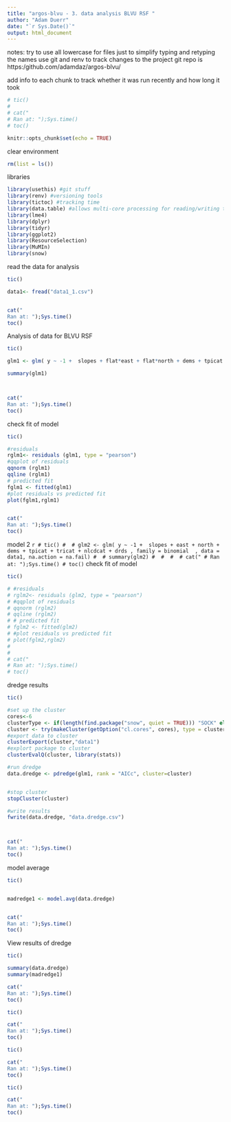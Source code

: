 ```yaml
---
title: "argos-blvu - 3. data analysis BLVU RSF "
author: "Adam Duerr"
date: "`r Sys.Date()`"
output: html_document
---
```


notes: try to use all lowercase for files just to simplify typing and retyping the names
use git and renv to track changes to the project
git repo is https:/github.com/adamdaz/argos-blvu/

add info to each chunk to track whether it was run recently and how long it took
```r
# tic()
# 
# cat("
# Ran at: ");Sys.time()
# toc()
```


```r
knitr::opts_chunk$set(echo = TRUE)
```


clear environment 
```r
rm(list = ls())

```


libraries
```r
library(usethis) #git stuff
library(renv) #versioning tools
library(tictoc) #tracking time
library(data.table) #allows multi-core processing for reading/writing tables = fast!
library(lme4)
library(dplyr)
library(tidyr)
library(ggplot2)
library(ResourceSelection)
library(MuMIn)
library(snow)
```


read the data for analysis 
```r
tic()

data1<- fread("data1_1.csv")


cat("
Ran at: ");Sys.time()
toc()
```


Analysis of data for BLVU RSF


```r
tic()

glm1 <- glm( y ~ -1 +  slopes + flat*east + flat*north + dems + tpicat + tricat + nlcdcat + dprds + dsrds + dforests + dsolids , family = binomial  , data = data1, na.action = na.fail)

summary(glm1)



cat("
Ran at: ");Sys.time()
toc()
```

check fit of model

```r
tic()

#residuals
rglm1<- residuals (glm1, type = "pearson")
#qqplot of residuals
qqnorm (rglm1)
qqline (rglm1)
# predicted fit
fglm1 <- fitted(glm1)
#plot residuals vs predicted fit
plot(fglm1,rglm1)


cat("
Ran at: ");Sys.time()
toc()
```

model 2
 ```r
# tic()
# 
# glm2 <- glm( y ~ -1 +  slopes + east + north + dems + tpicat + tricat + nlcdcat + drds , family = binomial  , data = data1, na.action = na.fail)
# 
# summary(glm2)
# 
# 
# 
# cat("
# Ran at: ");Sys.time()
# toc()
```
check fit of model

```r
tic()

# #residuals
# rglm2<- residuals (glm2, type = "pearson")
# #qqplot of residuals
# qqnorm (rglm2)
# qqline (rglm2)
# # predicted fit
# fglm2 <- fitted(glm2)
# #plot residuals vs predicted fit
# plot(fglm2,rglm2)
# 
# 
# cat("
# Ran at: ");Sys.time()
# toc()
```


dredge results


```r
tic()

#set up the cluster
cores<-6
clusterType <- if(length(find.package("snow", quiet = TRUE))) "SOCK" else "PSOCK"
cluster <- try(makeCluster(getOption("cl.cores", cores), type = clusterType))
#export data to cluster
clusterExport(cluster,"data1")
#explort package to cluster
clusterEvalQ(cluster, library(stats))

#run dredge
data.dredge <- pdredge(glm1, rank = "AICc", cluster=cluster)


#stop cluster
stopCluster(cluster)

#write results
fwrite(data.dredge, "data.dredge.csv")



cat("
Ran at: ");Sys.time()
toc()
```


model average

```r
tic()


madredge1 <- model.avg(data.dredge)


cat("
Ran at: ");Sys.time()
toc()
```


View results of dredge


```r
tic()

summary(data.dredge)
summary(madredge1)

cat("
Ran at: ");Sys.time()
toc()
```





```r
tic()

cat("
Ran at: ");Sys.time()
toc()
```





```r
tic()

cat("
Ran at: ");Sys.time()
toc()
```





```r
tic()

cat("
Ran at: ");Sys.time()
toc()
```




